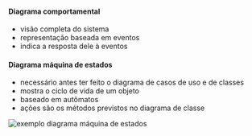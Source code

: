 






#### Diagrama comportamental

-   visão completa do sistema
-   representação baseada em eventos
-   indica a resposta dele à eventos

#### Diagrama máquina de estados

-   necessário antes ter feito o diagrama de casos de uso e de classes
-   mostra o ciclo de vida de um objeto
-   baseado em autômatos
-   ações são os métodos previstos no diagrama de classe

![exemplo diagrama máquina de estados](/image/image_247.png)


